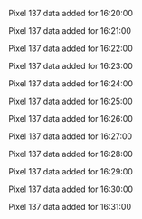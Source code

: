 Pixel 137 data added for 16:20:00

Pixel 137 data added for 16:21:00

Pixel 137 data added for 16:22:00

Pixel 137 data added for 16:23:00

Pixel 137 data added for 16:24:00

Pixel 137 data added for 16:25:00

Pixel 137 data added for 16:26:00

Pixel 137 data added for 16:27:00

Pixel 137 data added for 16:28:00

Pixel 137 data added for 16:29:00

Pixel 137 data added for 16:30:00

Pixel 137 data added for 16:31:00

